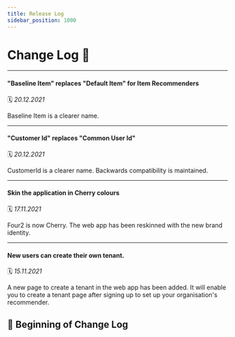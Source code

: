 ```yaml
---
title: Release Log
sidebar_position: 1000
---
```


# Change Log 📜

---

#### "Baseline Item" replaces "Default Item" for Item Recommenders

🗓 _20.12.2021_

Baseline Item is a clearer name. 

---

#### "Customer Id" replaces "Common User Id"

🗓 _20.12.2021_

CustomerId is a clearer name. Backwards compatibility is maintained.

---

#### Skin the application in Cherry colours

🗓 _17.11.2021_

Four2 is now Cherry. The web app has been reskinned with the new brand identity.

---

#### New users can create their own tenant.

🗓 _15.11.2021_

A new page to create a tenant in the web app has been added. It will enable you to create a tenant page after signing up to set up your organisation's recommender.

## 📍 Beginning of Change Log
